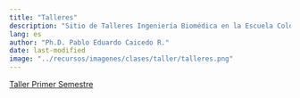 ```yaml
---
title: "Talleres"
description: "Sitio de Talleres Ingeniería Biomédica en la Escuela Colombiana de Ingeniería"
lang: es
author: "Ph.D. Pablo Eduardo Caicedo R."
date: last-modified
image: "../recursos/imagenes/clases/taller/talleres.png"
---
```


[Taller Primer Semestre](../presentaciones/TALLERES/TallerPrimerSemestre.qmd)